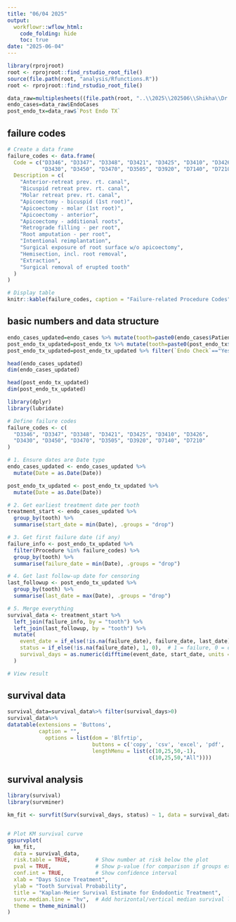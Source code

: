 ```yaml
---
title: "06/04 2025"
output:
  workflowr::wflow_html:
    code_folding: hide
    toc: true
date: "2025-06-04"
---
```





```r
library(rprojroot)
root <- rprojroot::find_rstudio_root_file()
source(file.path(root, "analysis/Rfunctions.R"))
root <- rprojroot::find_rstudio_root_file()
```




```r
data_raw=multiplesheets((file.path(root, "..\\2025\\202506\\Shikha\\Dr. Gupta Endo Data.xlsx")))
endo_cases=data_raw$EndoCases
post_endo_tx=data_raw$`Post Endo TX`
```



## failure codes 


```r
# Create a data frame
failure_codes <- data.frame(
  Code = c("D3346", "D3347", "D3348", "D3421", "D3425", "D3410", "D3426",
           "D3430", "D3450", "D3470", "D3505", "D3920", "D7140", "D7210"),
  Description = c(
    "Anterior-retreat prev. rt. canal",
    "Bicuspid retreat prev. rt. canal",
    "Molar retreat prev. rt. canal",
    "Apicoectomy - bicuspid (1st root)",
    "Apicoectomy - molar (1st root)",
    "Apicoectomy - anterior",
    "Apicoectomy - additional roots",
    "Retrograde filling - per root",
    "Root amputation - per root",
    "Intentional reimplantation",
    "Surgical exposure of root surface w/o apicoectomy",
    "Hemisection, incl. root removal",
    "Extraction",
    "Surgical removal of erupted tooth"
  )
)

# Display table
knitr::kable(failure_codes, caption = "Failure-related Procedure Codes", align = 'lc')

```


## basic numbers and data structure 


```r
endo_cases_updated=endo_cases %>% mutate(tooth=paste0(endo_cases$Patient, ":", endo_cases$Site))
post_endo_tx_updated=post_endo_tx %>% mutate(tooth=paste0(post_endo_tx$Patient, ":", post_endo_tx$Site))
post_endo_tx_updated=post_endo_tx_updated %>% filter(`Endo Check`=="Yes")

head(endo_cases_updated)
dim(endo_cases_updated)

head(post_endo_tx_updated)
dim(post_endo_tx_updated)
```









```r
library(dplyr)
library(lubridate)

# Define failure codes
failure_codes <- c(
  "D3346", "D3347", "D3348", "D3421", "D3425", "D3410", "D3426",
  "D3430", "D3450", "D3470", "D3505", "D3920", "D7140", "D7210"
)

# 1. Ensure dates are Date type
endo_cases_updated <- endo_cases_updated %>%
  mutate(Date = as.Date(Date))

post_endo_tx_updated <- post_endo_tx_updated %>%
  mutate(Date = as.Date(Date))

# 2. Get earliest treatment date per tooth
treatment_start <- endo_cases_updated %>%
  group_by(tooth) %>%
  summarise(start_date = min(Date), .groups = "drop")

# 3. Get first failure date (if any)
failure_info <- post_endo_tx_updated %>%
  filter(Procedure %in% failure_codes) %>%
  group_by(tooth) %>%
  summarise(failure_date = min(Date), .groups = "drop")

# 4. Get last follow-up date for censoring
last_followup <- post_endo_tx_updated %>%
  group_by(tooth) %>%
  summarise(last_date = max(Date), .groups = "drop")

# 5. Merge everything
survival_data <- treatment_start %>%
  left_join(failure_info, by = "tooth") %>%
  left_join(last_followup, by = "tooth") %>%
  mutate(
    event_date = if_else(!is.na(failure_date), failure_date, last_date),
    status = if_else(!is.na(failure_date), 1, 0),  # 1 = failure, 0 = censored
    survival_days = as.numeric(difftime(event_date, start_date, units = "days"))
  )

# View result
```


## survival data 


```r
survival_data=survival_data%>% filter(survival_days>0)
survival_data%>%
datatable(extensions = 'Buttons',
          caption = "", 
            options = list(dom = 'Blfrtip',
                           buttons = c('copy', 'csv', 'excel', 'pdf', 'print'),
                           lengthMenu = list(c(10,25,50,-1),
                                             c(10,25,50,"All"))))


```


## survival analysis 

```r
library(survival)
library(survminer)

km_fit <- survfit(Surv(survival_days, status) ~ 1, data = survival_data)


# Plot KM survival curve
ggsurvplot(
  km_fit,
  data = survival_data,
  risk.table = TRUE,        # Show number at risk below the plot
  pval = TRUE,              # Show p-value (for comparison if groups exist)
  conf.int = TRUE,          # Show confidence interval
  xlab = "Days Since Treatment",
  ylab = "Tooth Survival Probability",
  title = "Kaplan-Meier Survival Estimate for Endodontic Treatment",
  surv.median.line = "hv",  # Add horizontal/vertical median survival line
  theme = theme_minimal()
)

```


